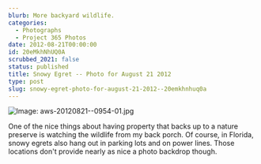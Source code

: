 ```yaml
---
blurb: More backyard wildlife.
categories:
  - Photographs
  - Project 365 Photos
date: 2012-08-21T00:00:00
id: 20eMkhNhUQ0A
scrubbed_2021: false
status: published
title: Snowy Egret -- Photo for August 21 2012
type: post
slug: snowy-egret-photo-for-august-21-2012--20emkhnhuq0a
---
```


![Image: aws-20120821--0954-01.jpg](/aws-20120821--0954-01.jpg)

One of the nice things about having property that backs up to a nature preserve is watching the wildlife from my back porch. Of course, in Florida, snowy egrets also hang out in parking lots and on power lines. Those locations don't provide nearly as nice a photo backdrop though.